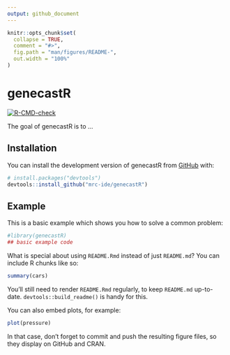 ```yaml
---
output: github_document
---
```


<!-- README.md is generated from README.Rmd. Please edit that file -->

```r
knitr::opts_chunk$set(
  collapse = TRUE,
  comment = "#>",
  fig.path = "man/figures/README-",
  out.width = "100%"
)
```

# genecastR

<!-- badges: start -->
[![R-CMD-check](https://github.com/mrc-ide/genecastR/actions/workflows/R-CMD-check.yaml/badge.svg)](https://github.com/mrc-ide/genecastR/actions/workflows/R-CMD-check.yaml)
<!-- badges: end -->

The goal of genecastR is to ...

## Installation

You can install the development version of genecastR from [GitHub](https://github.com/) with:

``` r
# install.packages("devtools")
devtools::install_github("mrc-ide/genecastR")
```

## Example

This is a basic example which shows you how to solve a common problem:

```r
#library(genecastR)
## basic example code
```

What is special about using `README.Rmd` instead of just `README.md`? You can include R chunks like so:

```r
summary(cars)
```

You'll still need to render `README.Rmd` regularly, to keep `README.md` up-to-date. `devtools::build_readme()` is handy for this.

You can also embed plots, for example:

```r
plot(pressure)
```

In that case, don't forget to commit and push the resulting figure files, so they display on GitHub and CRAN.
